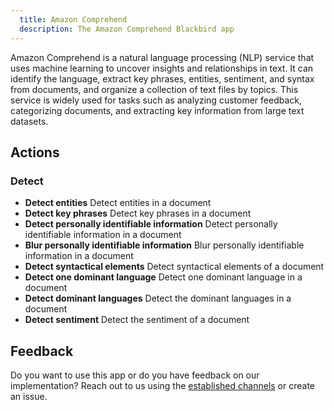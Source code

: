 ```yaml
---
  title: Amazon Comprehend
  description: The Amazon Comprehend Blackbird app
---
```


<LinkCard title="View on Github" target="_blank" href="https://github.com/bb-io/AmazonComprehend" icon="github" />

Amazon Comprehend is a natural language processing (NLP) service that uses machine learning to uncover insights and relationships in text. It can identify the language, extract key phrases, entities, sentiment, and syntax from documents, and organize a collection of text files by topics. This service is widely used for tasks such as analyzing customer feedback, categorizing documents, and extracting key information from large text datasets.

## Actions

### Detect
- **Detect entities** Detect entities in a document
- **Detect key phrases** Detect key phrases in a document
- **Detect personally identifiable information** Detect personally identifiable information in a document
- **Blur personally identifiable information** Blur personally identifiable information in a document
- **Detect syntactical elements** Detect syntactical elements of a document
- **Detect one dominant language** Detect one dominant language in a document
- **Detect dominant languages** Detect the dominant languages in a document
- **Detect sentiment** Detect the sentiment of a document

## Feedback

Do you want to use this app or do you have feedback on our implementation? Reach out to us using the [established channels](https://www.blackbird.io/) or create an issue.

